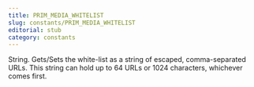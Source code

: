 ```yaml
---
title: PRIM_MEDIA_WHITELIST
slug: constants/PRIM_MEDIA_WHITELIST
editorial: stub
category: constants
---
```


<LSLConstant
	name="PRIM_MEDIA_WHITELIST"
	type="integer"
	value="12"
/>

String. Gets/Sets the white-list as a string of escaped, comma-separated URLs. This string can hold up to 64 URLs or 1024 characters, whichever comes first.
